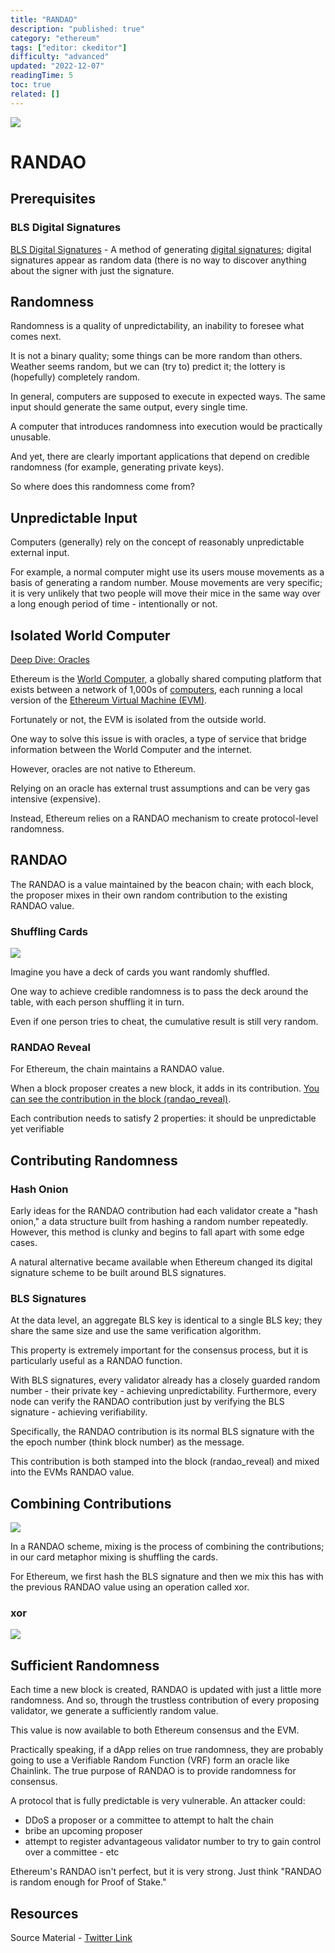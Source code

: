 ```yaml
---
title: "RANDAO"
description: "published: true"
category: "ethereum"
tags: ["editor: ckeditor"]
difficulty: "advanced"
updated: "2022-12-07"
readingTime: 5
toc: true
related: []
---
```


![](/images/randao-1.jpeg)

# RANDAO

## Prerequisites

### BLS Digital Signatures

[BLS Digital Signatures](/concepts/bls-signatures) - A method of generating [digital signatures](/concepts/digital-signatures); digital signatures appear as random data (there is no way to discover anything about the signer with just the signature.

## Randomness

Randomness is a quality of unpredictability, an inability to foresee what comes next. 

It is not a binary quality; some things can be more random than others. Weather seems random, but we can (try to) predict it; the lottery is (hopefully) completely random.

In general, computers are supposed to execute in expected ways. The same input should generate the same output, every single time. 

A computer that introduces randomness into execution would be practically unusable.

And yet, there are clearly important applications that depend on credible randomness (for example, generating private keys). 

So where does this randomness come from? 

## Unpredictable Input

Computers (generally) rely on the concept of reasonably unpredictable external input.

For example, a normal computer might use its users mouse movements as a basis of generating a random number. Mouse movements are very specific; it is very unlikely that two people will move their mice in the same way over a long enough period of time - intentionally or not.

## Isolated World Computer

[Deep Dive: Oracles](/concepts/oracle)

Ethereum is the [World Computer](/ethereum/world-computer), a globally shared computing platform that exists between a network of 1,000s of [computers](/ethereum/node), each running a local version of the [Ethereum Virtual Machine (EVM)](/ethereum/evm). 

Fortunately or not, the EVM is isolated from the outside world.

One way to solve this issue is with oracles, a type of service that bridge information between the World Computer and the internet. 

However, oracles are not native to Ethereum. 

Relying on an oracle has external trust assumptions and can be very gas intensive (expensive).

Instead, Ethereum relies on a RANDAO mechanism to create protocol-level randomness.

## RANDAO

The RANDAO is a value maintained by the beacon chain; with each block, the proposer mixes in their own random contribution to the existing RANDAO value.

### Shuffling Cards

![](/images/randao-2.png)

Imagine you have a deck of cards you want randomly shuffled. 

One way to achieve credible randomness is to pass the deck around the table, with each person shuffling it in turn. 

Even if one person tries to cheat, the cumulative result is still very random.

### RANDAO Reveal

For Ethereum, the chain maintains a RANDAO value. 

When a block proposer creates a new block, it adds in its contribution. [You can see the contribution in the block (randao\_reveal)](/ethereum/block). 

Each contribution needs to satisfy 2 properties: it should be unpredictable yet verifiable

## Contributing Randomness

### Hash Onion

Early ideas for the RANDAO contribution had each validator create a "hash onion," a data structure built from hashing a random number repeatedly. However, this method is clunky and begins to fall apart with some edge cases. 

A natural alternative became available when Ethereum changed its digital signature scheme to be built around BLS signatures.

### BLS Signatures

At the data level, an aggregate BLS key is identical to a single BLS key; they share the same size and use the same verification algorithm. 

This property is extremely important for the consensus process, but it is particularly useful as a RANDAO function.

With BLS signatures, every validator already has a closely guarded random number - their private key - achieving unpredictability. Furthermore, every node can verify the RANDAO contribution just by verifying the BLS signature - achieving verifiability.

Specifically, the RANDAO contribution is its normal BLS signature with the the epoch number (think block number) as the message. 

This contribution is both stamped into the block (randao\_reveal) and mixed into the EVMs RANDAO value.

## Combining Contributions

![](/images/randao-3.png)

In a RANDAO scheme, mixing is the process of combining the contributions; in our card metaphor mixing is shuffling the cards. 

For Ethereum, we first hash the BLS signature and then we mix this has with the previous RANDAO value using an operation called xor.

### xor

![](/images/randao-4.jpeg)

## Sufficient Randomness

Each time a new block is created, RANDAO is updated with just a little more randomness. And so, through the trustless contribution of every proposing validator, we generate a sufficiently random value.

This value is now available to both Ethereum consensus and the EVM.

Practically speaking, if a dApp relies on true randomness, they are probably going to use a Verifiable Random Function (VRF) form an oracle like Chainlink. The true purpose of RANDAO is to provide randomness for consensus.

A protocol that is fully predictable is very vulnerable. An attacker could: 

*   DDoS a proposer or a committee to attempt to halt the chain
*   bribe an upcoming proposer
*   attempt to register advantageous validator number to try to gain control over a committee - etc

Ethereum's RANDAO isn't perfect, but it is very strong. Just think "RANDAO is random enough for Proof of Stake."

## Resources

Source Material - [Twitter Link](https://twitter.com/logarithmicrex/status/1576951211659390981)


